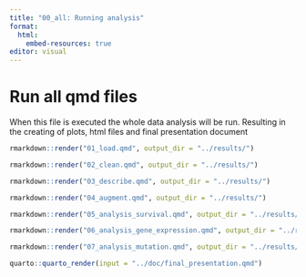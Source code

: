 ```yaml
---
title: "00_all: Running analysis"
format:
  html:
    embed-resources: true
editor: visual
---
```


# Run all qmd files

When this file is executed the whole data analysis will be run. Resulting in the creating of plots, html files and final presentation document

```r
rmarkdown::render("01_load.qmd", output_dir = "../results/")

rmarkdown::render("02_clean.qmd", output_dir = "../results/")

rmarkdown::render("03_describe.qmd", output_dir = "../results/")

rmarkdown::render("04_augment.qmd", output_dir = "../results/")

rmarkdown::render("05_analysis_survival.qmd", output_dir = "../results/")

rmarkdown::render("06_analysis_gene_expression.qmd", output_dir = "../results/")

rmarkdown::render("07_analysis_mutation.qmd", output_dir = "../results/")

quarto::quarto_render(input = "../doc/final_presentation.qmd")
```
